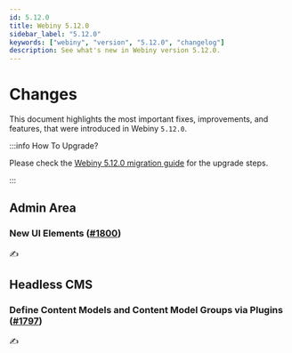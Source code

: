 ```yaml
---
id: 5.12.0
title: Webiny 5.12.0
sidebar_label: "5.12.0"
keywords: ["webiny", "version", "5.12.0", "changelog"]
description: See what's new in Webiny version 5.12.0.
---
```


# Changes

This document highlights the most important fixes, improvements, and features, that were introduced in Webiny `5.12.0`.

:::info How To Upgrade?

Please check the [Webiny 5.12.0 migration guide](/docs/how-to-guides/upgrade-webiny/5.11.1-to-5.12.0) for the upgrade steps.

:::

<!-- (@pavel) -->
## Admin Area

### New UI Elements ([#1800](https://github.com/webiny/webiny-js/pull/1800))

✍️

## Headless CMS

### Define Content Models and Content Model Groups via Plugins ([#1797](https://github.com/webiny/webiny-js/pull/1797))

✍️
